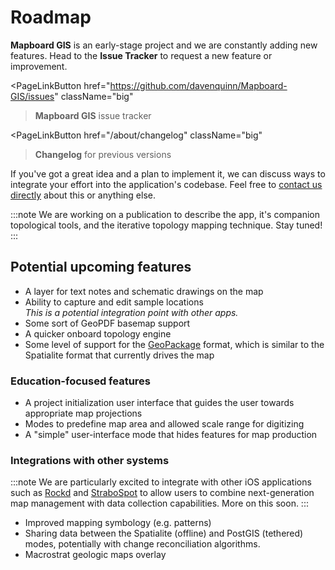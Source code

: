 
# Roadmap

**Mapboard GIS** is an early-stage project and we are constantly adding new features.
Head to the **Issue Tracker** to request a
new feature or improvement.

<PageLinkButton
  href="https://github.com/davenquinn/Mapboard-GIS/issues"
  className="big"
>**Mapboard GIS** issue tracker</PageLinkButton>

<PageLinkButton
  href="/about/changelog" className="big"
>**Changelog** for previous versions</PageLinkButton>

If you've got a great idea and a plan to implement it,
we can discuss ways to integrate your effort into the application's codebase.
Feel free to [contact us directly](mailto:dev@davenquinn.com) about this or anything else.

:::note
We are working on a publication to describe the app, it's companion topological tools,
and the iterative topology mapping technique. Stay tuned!
:::

## Potential upcoming features

- A layer for text notes and schematic drawings on the map
- Ability to capture and edit sample locations  
  _This is a potential integration point with other apps._
- Some sort of GeoPDF basemap support
- A quicker onboard topology engine
- Some level of support for the [GeoPackage](https://www.geopackage.org/) format,
  which is similar to the Spatialite format that currently drives the map

### Education-focused features

- A project initialization user interface that guides
  the user towards appropriate map projections
- Modes to predefine map area and allowed scale range for digitizing
- A "simple" user-interface mode that hides features for map production

### Integrations with other systems

:::note
We are particularly excited to integrate with other iOS applications
such as [Rockd](https://rockd.org) and [StraboSpot](https://www.strabospot.org)
to allow users to combine next-generation map management with data
collection capabilities. More on this soon.
:::

- Improved mapping symbology (e.g. patterns)
- Sharing data between the Spatialite (offline) and PostGIS (tethered) modes,
  potentially with change reconciliation algorithms.
- Macrostrat geologic maps overlay

